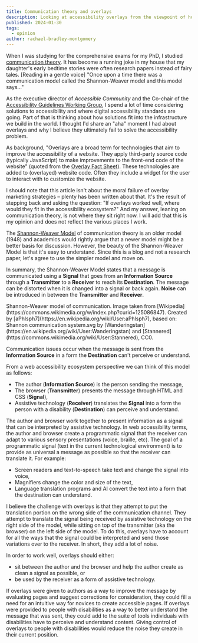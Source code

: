 ```yaml
---
title: Communication theory and overlays
description: Looking at accessibility overlays from the viewpoint of how we communicate.
published: 2024-01-30
tags:
  - opinion
author: rachael-bradley-montgomery
---
```





When I was studying for the comprehensive exams for my PhD, I studied [communication theory](https://en.wikipedia.org/wiki/Models_of_communication). It has become a running joke in my house that my daughter's early bedtime stories were often research papers instead of fairy tales. \[Reading in a gentle voice\] "Once upon a time there was a communication model called the Shannon-Weaver model and this model says..."

As the executive director of *Accessible Community* and the Co-chair of the
[Accessibility Guidelines Working Group](https://www.w3.org/WAI/standards-guidelines/wcag/wcag3-intro/), I spend a lot of time considering solutions to
accessibility and where digital accessibility standards are going. Part of that is
thinking about how solutions fit into the infrastructure we build in the world.
I thought I'd share an "aha" moment I had about overlays and why I believe they
ultimately fail to solve the accessibility problem.

As background, "Overlays are a broad term for technologies that aim to improve the
accessibility of a website. They apply third-party source code (typically JavaScript) to make improvements to the front-end code of the website" (quoted from the [Overlay Fact Sheet](https://overlayfactsheet.com/)). These technologies are added to (overlayed) website code. Often they include a widget for the user to interact with to customize the website.

I should note that this article isn't about the moral failure of overlay marketing
strategies – plenty has been written about that. It's the result of stepping back and
asking the question: "If overlays worked well, where would they fit in the accessibility
ecosystem?" And my answer, leaning on communication theory, is not where they sit
right now. I will add that this is my opinion and does not reflect the various places
I work.

The [Shannon-Weaver Model](https://en.wikipedia.org/wiki/Models_of_communication#Shannon_and_Weaver) of communication theory is an older model (1948) and academics would rightly argue that a newer model might be a better basis for discussion. However, the beauty of the Shannon-Weaver Model is that it's easy to understand. Since this is a blog and not a research paper, let's agree to use the simpler model and move on.

In summary, the Shannon-Weaver Model states that a message is communicated using a
**Signal** that goes from an **Information Source** through a **Transmitter** to a
**Receiver** to reach its **Destination**. The message can be distorted when it is
changed into a signal or back again. **Noise** can be introduced in between the
**Transmitter** and **Receiver**.

<ImageFigure src={swModel} class="my-2" imageClass="w-100 bg-white p-3" alt="Information moves from left to right. The Information Source sends a message through a Transmitter. The resulting Signal  goes to a central point and becomes a Received Signal. A Receiver changes the received signal into a message for the Destination. Noise can be introduced between the Signal and the Received Signal.">
  <Fragment slot="caption">
    Shannon-Weaver model of communication. Image taken from [Wikipedia](https://commons.wikimedia.org/w/index.php?curid=125086847).
    Created by [aPhlsph7](https://en.wikipedia.org/wiki/User:aPhlsph7),
    based on: Shannon communication system.svg by
    [Wanderingstan](https://en.wikipedia.org/wiki/User:Wanderingstan)
    and [Stannered](https://commons.wikimedia.org/wiki/User:Stannered), CC0.
  </Fragment>
</ImageFigure>

Communication issues occur when the message is sent from the **Information Source** in a form the **Destination** can't perceive or understand.

From a web accessibility ecosystem perspective we can think of this model as follows:
* The author (**Information Source**) is the person sending the message,
* The browser (**Transmitter**) presents the message through HTML and CSS (**Signal**),
* Assistive technology (**Receiver**) translates the **Signal** into a form the 
  person with a disability (**Destination**) can perceive and understand.

<ImageFigure src={overlayModel} class="my-2" alt="Information moves from left to right. The Author (Information Source) sends a message through the Browser (Transmitter). Assistive Technology (Receiver) changes the received signal into a message for the Person with a Disability (Destination)." />

The author and browser work together to present information as a signal that can
be interpreted by assistive technology. In web accessibility terms, the author and browser create a programmatic
signal that the receiver can adapt to various sensory presentations (voice, braille,
etc). The goal of a programmatic signal (text in the current technological environment)
is to provide as universal a message as possible so that the receiver can translate it.
For example:
* Screen readers and text-to-speech take text and change the signal into voice,
* Magnifiers change the color and size of the text,
* Language translation programs and AI convert the text into a form that the destination
  can understand.

I believe the challenge with overlays is that they attempt to put the translation portion on the
wrong side of the communication channel. They attempt to translate the signal being
received by assistive technology on the right side of the model, while sitting on
top of the transmitter (aka the browser) on the left side of the model. To do this,
overlays have to account for all the ways that the signal could be interpreted and
send those variations over to the receiver. In short, they add a lot of noise.

In order to work well, overlays should either:
* sit between the author and the browser and help the author create as clean a signal
  as possible, or
* be used by the receiver as a form of assistive technology.

If overlays were given to authors as a way to improve the message by evaluating pages
and suggest corrections for consideration, they could fill a need for an intuitive way
for novices to create accessible pages. If overlays were provided to people with
disabilities as a way to better understand the message that was sent, they could add
to the suite of tools individuals with disabilities have to perceive and understand
content. Giving control of overlays to people with disabilities would reduce the noise
they create in their current position.
